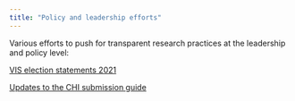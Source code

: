 ```yaml
---
title: "Policy and leadership efforts"
---
```


Various efforts to push for transparent research practices at the leadership and policy level:

[VIS election statements 2021](../election2020)

[Updates to the CHI submission guide](../guide_transparency)
